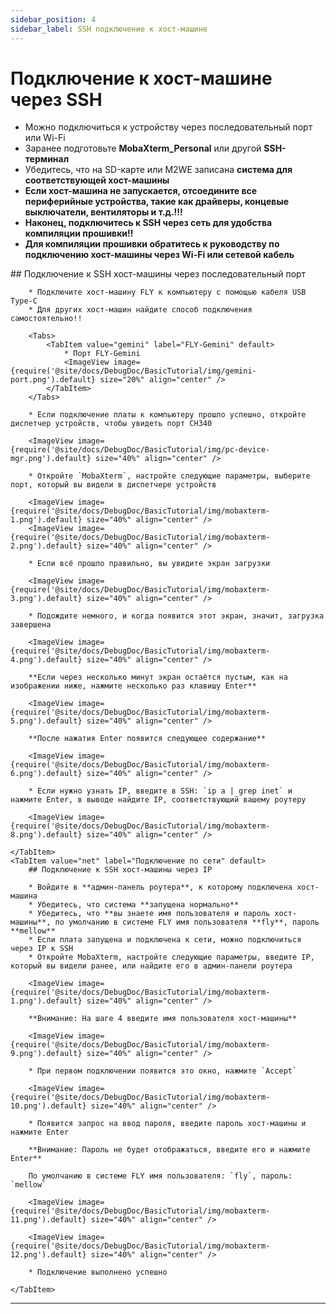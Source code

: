 ```yaml
---
sidebar_position: 4
sidebar_label: SSH подключение к хост-машине
---
```






# Подключение к хост-машине через SSH


* Можно подключиться к устройству через последовательный порт или Wi-Fi
* Заранее подготовьте **MobaXterm_Personal** или другой **SSH-терминал**
* Убедитесь, что на SD-карте или M2WE записана **система для соответствующей хост-машины**
* **Если хост-машина не запускается, отсоедините все периферийные устройства, такие как драйверы, концевые выключатели, вентиляторы и т.д.!!!**
* **Наконец, подключитесь к SSH через сеть для удобства компиляции прошивки!!**
* **Для компиляции прошивки обратитесь к руководству по подключению хост-машины через Wi-Fi или сетевой кабель**

<Tabs>
    <TabItem value="serial" label="Подключение через последовательный порт" default>
        ## Подключение к SSH хост-машины через последовательный порт

        * Подключите хост-машину FLY к компьютеру с помощью кабеля USB Type-C
        * Для других хост-машин найдите способ подключения самостоятельно!!

        <Tabs>
            <TabItem value="gemini" label="FLY-Gemini" default>
                * Порт FLY-Gemini
                <ImageView image={require('@site/docs/DebugDoc/BasicTutorial/img/gemini-port.png').default} size="20%" align="center" />
            </TabItem>
        </Tabs>

        * Если подключение платы к компьютеру прошло успешно, откройте диспетчер устройств, чтобы увидеть порт CH340

        <ImageView image={require('@site/docs/DebugDoc/BasicTutorial/img/pc-device-mgr.png').default} size="40%" align="center" />

        * Откройте `MobaXterm`, настройте следующие параметры, выберите порт, который вы видели в диспетчере устройств

        <ImageView image={require('@site/docs/DebugDoc/BasicTutorial/img/mobaxterm-1.png').default} size="40%" align="center" />
        <ImageView image={require('@site/docs/DebugDoc/BasicTutorial/img/mobaxterm-2.png').default} size="40%" align="center" />

        * Если всё прошло правильно, вы увидите экран загрузки

        <ImageView image={require('@site/docs/DebugDoc/BasicTutorial/img/mobaxterm-3.png').default} size="40%" align="center" />

        * Подождите немного, и когда появится этот экран, значит, загрузка завершена

        <ImageView image={require('@site/docs/DebugDoc/BasicTutorial/img/mobaxterm-4.png').default} size="40%" align="center" />

        **Если через несколько минут экран остаётся пустым, как на изображении ниже, нажмите несколько раз клавишу Enter**

        <ImageView image={require('@site/docs/DebugDoc/BasicTutorial/img/mobaxterm-5.png').default} size="40%" align="center" />

        **После нажатия Enter появится следующее содержание**

        <ImageView image={require('@site/docs/DebugDoc/BasicTutorial/img/mobaxterm-6.png').default} size="40%" align="center" />

        * Если нужно узнать IP, введите в SSH: `ip a | grep inet` и нажмите Enter, в выводе найдите IP, соответствующий вашему роутеру

        <ImageView image={require('@site/docs/DebugDoc/BasicTutorial/img/mobaxterm-8.png').default} size="40%" align="center" />

    </TabItem>
    <TabItem value="net" label="Подключение по сети" default>
        ## Подключение к SSH хост-машины через IP

        * Войдите в **админ-панель роутера**, к которому подключена хост-машина
        * Убедитесь, что система **запущена нормально**
        * Убедитесь, что **вы знаете имя пользователя и пароль хост-машины**, по умолчанию в системе FLY имя пользователя **fly**, пароль **mellow**
        * Если плата запущена и подключена к сети, можно подключиться через IP к SSH
        * Откройте MobaXterm, настройте следующие параметры, введите IP, который вы видели ранее, или найдите его в админ-панели роутера

        <ImageView image={require('@site/docs/DebugDoc/BasicTutorial/img/mobaxterm-1.png').default} size="40%" align="center" />

        **Внимание: На шаге 4 введите имя пользователя хост-машины**

        <ImageView image={require('@site/docs/DebugDoc/BasicTutorial/img/mobaxterm-9.png').default} size="40%" align="center" />

        * При первом подключении появится это окно, нажмите `Accept`

        <ImageView image={require('@site/docs/DebugDoc/BasicTutorial/img/mobaxterm-10.png').default} size="40%" align="center" />

        * Появится запрос на ввод пароля, введите пароль хост-машины и нажмите Enter

        **Внимание: Пароль не будет отображаться, введите его и нажмите Enter**

        По умолчанию в системе FLY имя пользователя: `fly`, пароль: `mellow`

        <ImageView image={require('@site/docs/DebugDoc/BasicTutorial/img/mobaxterm-11.png').default} size="40%" align="center" />

        <ImageView image={require('@site/docs/DebugDoc/BasicTutorial/img/mobaxterm-12.png').default} size="40%" align="center" />

        * Подключение выполнено успешно

    </TabItem>
</Tabs>

----